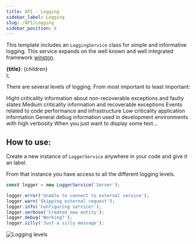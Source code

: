 ```yaml
---
title: API - Logging
sidebar_label: Logging
slug: /API/Logging
sidebar_position: 6
---
```


This template includes an `LoggingService` class for simple and informative logging. 
This service expands on the well known and well integrated framework [winston](https://www.npmjs.com/package/winston).

  <div
    style={{
      padding: '0.5rem',
      borderLeft: '10px solid ' + bg,
      margin: '0'
    }}>
    <span style={{paddingRight: '.2rem'}}><strong>{title}</strong>:</span>
    {children}
  </div>
);

There are several levels of logging. From most important to least important:

<div style={{marginBottom: '1rem'}}>
    <Highlight bg="var(--ifm-color-danger)" title="Error">Hight criticality information about non-recoverable exceptions and faulty states</Highlight>
    <Highlight bg="var(--ifm-color-warning)" title="Warning">Medium criticality information and recoverable exceptions</Highlight>
    <Highlight bg="#00BFFF" title="Verbose">Events related to code performance and infrastructure</Highlight>
    <Highlight bg="#32CD32" title="Info">Low criticality application information</Highlight>
    <Highlight bg="#FF1493" title="Debug">General debug information used in development environments with high verbosity</Highlight>
    <Highlight bg="#f0f0f0" title="Silly">When you just want to display some text...</Highlight>
</div>

## How to use:

Create a new instance of `LoggerService` anywhere in your code and give it an label.

From that instance you have access to all the different logging levels. 

```typescript
const logger = new LoggerService('Server');

logger.error('Unable to connect to external service');
logger.warn('Skipping external request');
logger.info('Configuring service!');
logger.verbose('Created new entity');
logger.debug('Working?');
logger.silly('Just a silly message');
```

![Logging levels](/img/node_logging_levels.png)  